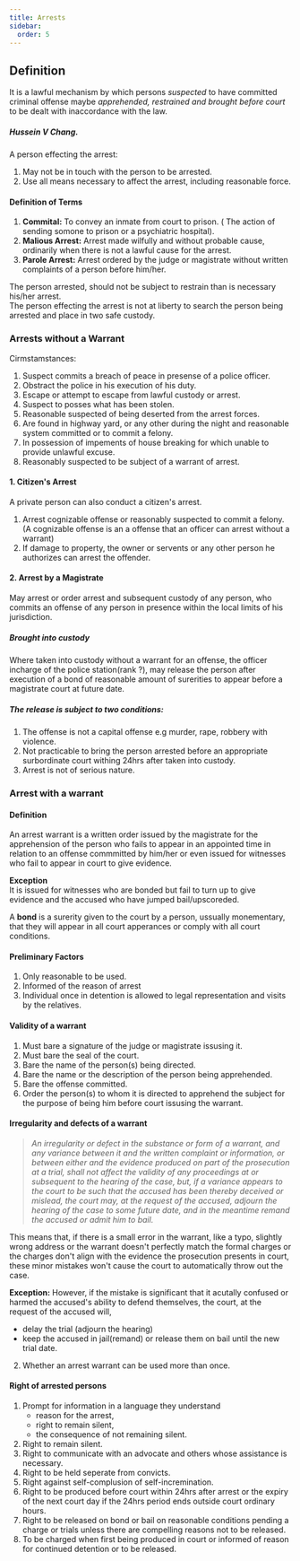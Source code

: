 ```yaml
---
title: Arrests
sidebar: 
  order: 5
---
```



## Definition

It is a lawful mechanism by which persons *suspected* to have committed criminal
offense maybe *apprehended, restrained and brought before court* to be dealt with
inaccordance with the law.

##### **Hussein V Chang.**

A person effecting the arrest:
1. May not be in touch with the person to be arrested. 
2. Use all means necessary to affect the arrest, including reasonable force.

<Source
  name="Hussein V Chang"
  href="https://swarb.co.uk/hussein-v-chang-fook-kam-pc-1970/"
  type="readmore"
/>

#### Definition of Terms

1. **Commital:** To convey an inmate from court to prison. ( The action of sending
somone to prison or a psychiatric hospital).
2. **Malious Arrest:** Arrest made wilfully and without probable cause, ordinarily
when there is not a lawful cause for the arrest.
3. **Parole Arrest:** Arrest ordered by the judge or magistrate without written
complaints of a person before him/her.

The person arrested, should not be subject to restrain than is necessary his/her
arrest. <br />
The person effecting the arrest is not at liberty to search the person being
arrested and place in two safe custody.

<Source
  name="Criminal Procedure Code: Section 26(1)(2)"
  href="https://www.kenyalaw.org/lex/actview.xql?actid=CAP.%2075#sec_26"
  type="ref"
/>

### Arrests without a Warrant

Cirmstamstances:

1. Suspect commits a breach of peace in presense of a police officer.
2. Obstract the police in his execution of his duty.
3. Escape or attempt to escape from lawful custody or arrest.
4. Suspect to posses what has been stolen.
5. Reasonable suspected of being deserted from the arrest forces.
6. Are found in highway yard, or any other during the night and reasonable system
committed or to commit a felony.
7. In possession of impements of house breaking for which unable to provide
unlawful excuse.
8. Reasonably suspected to be subject of a warrant of arrest.

<Source
  name="Criminal Procedure Code: Section 29, 30, 31, 32, 33"
  href="https://www.kenyalaw.org/lex/actview.xql?actid=CAP.%2075#sec_29"
  type="ref"
/>

#### 1. Citizen's Arrest

A private person can also conduct a citizen's arrest.

1. Arrest cognizable offense or reasonably suspected to commit a felony. (A 
cognizable offense is an a offense that an officer can arrest without a warrant)
2. If damage to property, the owner or servents or any other person he authorizes 
can arrest the offender.

<Source
  name="Criminal Procedure Code: Section 34"
  href="https://www.kenyalaw.org/lex/actview.xql?actid=CAP.%2075#sec_34"
  type="ref"
/>

#### 2. Arrest by a Magistrate

May arrest or order arrest and subsequent custody of any person, who commits an
offense of any person in presence within the local limits of his jurisdiction.

##### Brought into custody

Where taken into custody without a warrant for an offense, the officer incharge
of the police station(rank ?), may release the person after execution of a bond
of reasonable amount of surerities to appear before a magistrate court at
future date.

<Source
  name="Criminal Procedure Code: Section 36"
  href="https://www.kenyalaw.org/lex/actview.xql?actid=CAP.%2075#sec_36"
  type="ref"
/>

##### The release is subject to two conditions:

1. The offense is not a capital offense e.g murder, rape, robbery with violence.
2. Not practicable to bring the person arrested before an appropriate surbordinate
court withing 24hrs after taken into custody.
3. Arrest is not of serious nature.

### Arrest with a warrant

#### Definition

An arrest warrant is a written order issued by the magistrate for the 
apprehension of the person who fails to appear in an appointed time in relation
to an offense commmitted by him/her or even issued for witnesses who fail to 
appear in court to give evidence.

**Exception**<br />
It is issued for witnesses who are bonded but fail to turn up to give evidence
and the accused who have jumped bail/upscoreded.

A **bond** is a surerity given to the court by a person, ussually monementary, that
they will appear in all court apperances or comply with all court conditions.

#### Preliminary Factors

1. Only reasonable to be used.
2. Informed of the reason of arrest
3. Individual once in detention is allowed to legal representation and visits
by the relatives.


<Source
  name="Criminal Procedure Code: Section 100 - 111"
  href="https://www.kenyalaw.org/lex/actview.xql?actid=CAP.%2075#sec_100"
  type="ref"
/>

#### Validity of a warrant

1. Must bare a signature of the judge or magistrate issusing it.
2. Must bare the seal of the court.
3. Bare the name of the person(s) being directed.
4. Bare the name or the description of the person being apprehended.
5. Bare the offense committed.
6. Order the person(s) to whom it is directed to apprehend the subject for the 
purpose of being him before court issusing the warrant.

#### Irregularity and defects of a warrant

>*An irregularity or defect in the substance or form of a warrant, and any variance
between it and the written complaint or information, or between either and the 
evidence produced on part of the prosecution at a trial, shall not affect the 
validity of any proceedings at or subsequent to the hearing of the case, but, if
a variance appears to the court to be such that the accused has been thereby deceived
or mislead, the court may, at the request of the accused, adjourn the hearing of 
the case to some future date, and in the meantime remand the accused or admit him
to bail.*

<Source 
  name="Criminal Procedure Code: Section 113"
  href="https://www.kenyalaw.org/lex/actview.xql?actid=CAP.%2075#sec_113"
  type="ref"
/>

This means that, if there is a small error in the warrant, like a typo, slightly
wrong address or the warrant doesn't perfectly match the formal charges or the 
charges don't align with the evidence the prosecution presents in court, these
minor mistakes won't cause the court to automatically throw out the case.

**Exception:**
However, if the mistake is significant that it acutally confused or harmed the 
accused's ability to defend themselves, the court, at the request of the accused will,
- delay the trial (adjourn the hearing)
- keep the accused in jail(remand) or release them on bail until the new trial date.

2. Whether an arrest warrant can be used more than once.

#### Right of arrested persons

1. Prompt for information in a language they understand
    - reason for the arrest,
    - right to remain silent,
    - the consequence of not remaining silent.
2. Right to remain silent.
3. Right to communicate with an advocate and others whose assistance is necessary.
4. Right to be held seperate from convicts.
5. Right against self-complusion of self-incremination.
6. Right to be produced before court within 24hrs after arrest or the expiry of 
the next court day if the 24hrs period ends outside court ordinary hours.
7. Right to be released on bond or bail on reasonable conditions pending a charge
or trials unless there are compelling reasons not to be released.
8. To be charged when first being produced in court or informed of reason for 
continued detention or to be released.

<Source
  name="The Constitution of Kenya: Ariticle 49"
  href="https://new.kenyalaw.org/akn/ke/act/2010/constitution/eng@2010-09-03#chp_Four__part_2__sec_49"
  type="ref"
/>


